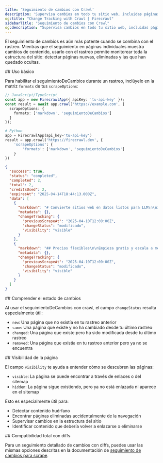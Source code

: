 ```yaml
---
title: 'Seguimiento de cambios con Crawl'
description: 'Supervisa cambios en todo tu sitio web, incluidas páginas nuevas, eliminadas y ocultas'
og:title: "Change Tracking with Crawl | Firecrawl"
sidebarTitle: "Seguimiento de cambios con Crawl"
og:description: "Supervisa cambios en todo tu sitio web, incluidas páginas nuevas, eliminadas y ocultas"
---
```


El seguimiento de cambios es aún más potente cuando se combina con el rastreo. Mientras que el seguimiento en páginas individuales muestra cambios de contenido, usarlo con el rastreo permite monitorear toda la estructura del sitio: detectar páginas nuevas, eliminadas y las que han quedado ocultas.

<div id="basic-usage">
  ## Uso básico
</div>

Para habilitar el seguimientoDeCambios durante un rastreo, inclúyelo en la matriz `formats` de tus `scrapeOptions`:

```typescript
// JavaScript/TypeScript
const app = new FirecrawlApp({ apiKey: 'tu-api-key' });
const result = await app.crawl('https://example.com', {
  scrapeOptions: {
    formats: ['markdown', 'seguimientoDeCambios']
  }
});
```

```python
# Python
app = FirecrawlApp(api_key='tu-api-key')
result = app.crawl('https://firecrawl.dev', {
    'scrapeOptions': {
        'formats': ['markdown', 'seguimientoDeCambios']
    }
})
```

```json
{
  "success": true,
  "status": "completed",
  "completed": 2,
  "total": 2,
  "creditsUsed": 2,
  "expiresAt": "2025-04-14T18:44:13.000Z",
  "data": [
    {
      "markdown": "# Convierte sitios web en datos listos para LLM\n\nImpulsa tus apps de IA con datos limpios extraídos de cualquier sitio web...",
      "metadata": {},
      "changeTracking": {
        "previousScrapeAt": "2025-04-10T12:00:00Z",
        "changeStatus": "modificado",
        "visibility": "visible"
      }
    },
    {
      "markdown": "## Precios flexibles\n\nEmpieza gratis y escala a medida que creces...",
      "metadata": {},
      "changeTracking": {
        "previousScrapeAt": "2025-04-10T12:00:00Z",
        "changeStatus": "modificado",
        "visibility": "visible"
      }
    }
  ]
}
```

<div id="understanding-change-status">
  ## Comprender el estado de cambios
</div>

Al usar el seguimientoDeCambios con crawl, el campo `changeStatus` resulta especialmente útil:

* `new`: Una página que no existía en tu rastreo anterior
* `same`: Una página que existe y no ha cambiado desde tu último rastreo
* `changed`: Una página que existe pero ha sido modificada desde tu último rastreo
* `removed`: Una página que existía en tu rastreo anterior pero ya no se encuentra

<div id="page-visibility">
  ## Visibilidad de la página
</div>

El campo `visibility` te ayuda a entender cómo se descubren las páginas:

* `visible`: La página se puede encontrar a través de enlaces o del sitemap
* `hidden`: La página sigue existiendo, pero ya no está enlazada ni aparece en el sitemap

Esto es especialmente útil para:

* Detectar contenido huérfano
* Encontrar páginas eliminadas accidentalmente de la navegación
* Supervisar cambios en la estructura del sitio
* Identificar contenido que debería volver a enlazarse o eliminarse

<div id="full-diff-support">
  ## Compatibilidad total con diffs
</div>

Para un seguimiento detallado de cambios con diffs, puedes usar las mismas opciones descritas en la documentación de [seguimiento de cambios para scrape](/es/features/change-tracking).
